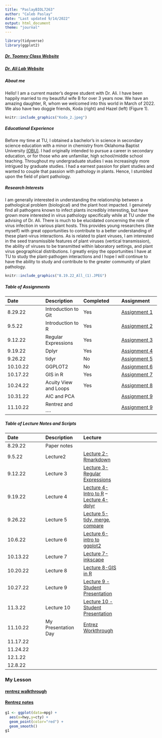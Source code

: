 ```yaml
---
title: "PaslayBIOL7263"
author: "Caleb Paslay"
date: "Last updated 9/14/2022"
output: html_document
theme: "journal"
---
```


```r
library(tidyverse)
library(ggplot2)
```


##### [Dr. Toomey Class Website](https://mbtoomey.github.io/Biol_7263/)

##### [Dr. Ali Lab Website](http://akhtarvirologylab.utulsa.edu/?_ga=2.103113152.1328270510.1662781666-1960873060.1662405509) 

##### About me
Hello! I am a current master's degree student with Dr. Ali. I have been happily married to my beautiful wife B for over 3 years now. We have an amazing daughter, R, whom we welcomed into this world in March of 2022. We also have two doggie friends, Koda (right) and Hazel (left) (Figure 1). 

```r
knitr::include_graphics("Koda_2.jpeg")
```

##### Educational Experience
Before my time at TU, I obtained a bachelor's in science in secondary science education with a minor in chemistry from Oklahoma Baptist University [(OBU)](https://www.okbu.edu/). I had originally intended to pursue a career in secondary education, or for those who are unfamiliar, high school/middle school teaching. Throughout my undergraduate studies I was increasingly more intrigued by graduate studies. I had a earnest passion for plant studies and wanted to couple that passion with pathology in plants. Hence, I stumbled upon the field of plant pathology.

##### Research Interests      
I am generally interested in understanding the relationship between a pathological problem (biological) and the plant host impacted. I genuinely find all pathogens known to infect plants incredibly interesting, but have grown more interested in virus pathology specifically while at TU under the advising of Dr. Ali. There is much to be elucidated concerning the role of virus infection in various plant hosts. This provides young researchers (like myself) with great opportunities to contribute to a better understanding of these plant-virus interactions. As is related to plant viruses, I am interested in the seed transmissible features of plant viruses (vertical transmission), the ability of viruses to be transmitted within laboratory settings, and plant virus geographical distributions. I greatly enjoy the opportunities I have at TU to study the plant-pathogen interactions and I hope I will continue to have the ability to study and contribute to the greater community of plant pathology.

```r
knitr::include_graphics("8.19.22_All_(1).JPEG")
```

##### Table of Assignments
Date|Description|Completed|Assignment 
:---|:---|:---|:---
8.29.22|Introduction to Git|Yes|[Assignment 1](Assignments/Assignment1.html)
9.5.22|Introduction to R|Yes|[Assignment 2](Assignments/practice_lecture2.html)
9.12.22|Regular Expressions|Yes|[Assignment 3](Assignments/Assignment3_regular_expressions.html)
9.19.22|Dplyr|Yes|[Assignment 4](Assignments/Assignment4.html)
9.26.22|tidyr|No|[Assignment 5]()
10.10.22|GGPLOT2|No|[Assignment 6]()
10.17.22|GIS in R|Yes|[Assignment 7](Assignments/Assignment-7.html)
10.24.22|Acuity View and Loops|Yes|[Assignment 8](Assignments/lecture_notes/lecture9_student_presentation.R)
10.31.22|AIC and PCA||[Assignment 9](Assignments/lecture_notes/lecture10_student_presentation.R)
11.10.22|Rentrez and ....||[Assignment 9]()

##### Table of Lecture Notes and Scripts 
Date|Description|Lecture
:---|:---|:---|:---
8.29.22|Paper notes|
9.5.22|Lecture2|[Lecture 2-Rmarkdown](Assignments/lecture_notes/lecture2notes.R)
9.12.22|Lecture 3|[Lecture 3-Regular Expressions](Assignments/lecture_notes/lecture3notes.R)
9.19.22|Lecture 4|[Lecture 4-Intro to R](Assignments/lecture_notes/lecture4notes.R) -- [Lecture 4-dplyr](Assignments/lecture_notes/working_with_dplyr.R)
9.26.22|Lecture 5|[Lecture 5-tidy, merge, compare](Assignments/lecture_notes/lecture5notes.R)
10.6.22|Lecture 6|[Lecture 6-intro to ggplot2](Assignments/lecture_notes/lecture6notes.R)
10.13.22|Lecture 7|[Lecture 7-inkscape](Assignments/lecture_notes/lecture7notes.R)
10.20.22|Lecture 8|[Lecture 8-GIS in R](Assignments/lecture_notes/lecture8notes.R)
10.27.22|Lecture 9|[Lecture 9 - Student Presentation](Assignments/lecture_notes/lecture9_student_presentation.R)
11.3.22|Lecture 10|[Lecture 10 - Student Presentation](Assignments/lecture_notes/lecture10_student_presentation.R)
11.10.22|My Presentation Day|[Entrez Workthrough](Project/rentrez_presentation_notes.R)
11.17.22|
11.24.22|
12.1.22|
12.8.22|


### My Lesson 

#### [rentrez walkthrough](Project/NCBI.html)
#### [Rentrez notes](Project/rentrez_presentation_notes.R)



```r
g1 <- ggplot(data=mpg) +
  aes(x=hwy,y=cty) + 
  geom_point(color="red") + 
  geom_smooth()
g1
```










 